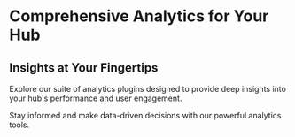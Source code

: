 
# Comprehensive Analytics for Your Hub

## Insights at Your Fingertips

Explore our suite of analytics plugins designed to provide deep insights into your hub's performance and user engagement.

Stay informed and make data-driven decisions with our powerful analytics tools.

<Cards>
  <Card
    title="Google Analytics"
    href="/docs/extensions-and-widgets/analytics/google-analytics"
  />
</Cards>